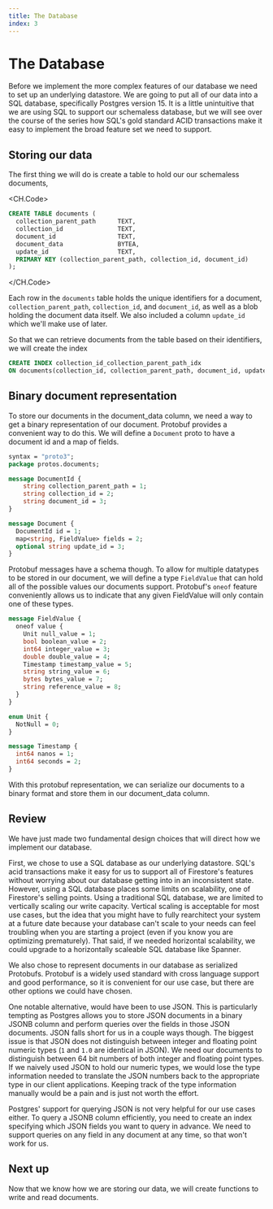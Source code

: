 ```yaml
---
title: The Database
index: 3
---
```

# The Database

Before we implement the more complex features of our database we need to set up
an underlying datastore. We are going to put all of our data into a SQL
database, specifically Postgres version 15. It is a little unintuitive that we
are using SQL to support our schemaless database, but we will see over the course
of the series how SQL's gold standard ACID transactions make it easy to implement 
the broad feature set we need to support.

## Storing our data

The first thing we will do is create a table to hold our our schemaless
documents,

<CH.Code>

```sql 5
CREATE TABLE documents (
  collection_parent_path      TEXT,
  collection_id               TEXT,
  document_id                 TEXT,
  document_data               BYTEA,
  update_id                   TEXT,
  PRIMARY KEY (collection_parent_path, collection_id, document_id)
);
```

</CH.Code>

Each row in the `documents` table holds the unique identifiers for a document,
`collection_parent_path`, `collection_id`, and `document_id`, as well as a blob
holding the document data itself. We also included a column `update_id` which
we'll make use of later.

So that we can retrieve documents from the table based on their identifiers, we
will create the index

```sql
CREATE INDEX collection_id_collection_parent_path_idx
ON documents(collection_id, collection_parent_path, document_id, update_id);
```

## Binary document representation

To store our documents in the document_data column, we need a way to get a
binary representation of our document. Protobuf provides a convenient way to do
this. We will define a `Document` proto to have a document id and a map of fields.

```proto
syntax = "proto3";
package protos.documents;

message DocumentId {
    string collection_parent_path = 1;
    string collection_id = 2;
    string document_id = 3;
}

message Document {
  DocumentId id = 1;
  map<string, FieldValue> fields = 2;
  optional string update_id = 3;
}
```

Protobuf messages have a schema though. To allow for multiple datatypes to be
stored in our document, we will define a type `FieldValue` that can hold all of
the possible values our documents support. Protobuf's `oneof` feature
conveniently allows us to indicate that any given FieldValue will only contain
one of these types.

```proto
message FieldValue {
  oneof value {
    Unit null_value = 1;
    bool boolean_value = 2;
    int64 integer_value = 3;
    double double_value = 4;
    Timestamp timestamp_value = 5;
    string string_value = 6;
    bytes bytes_value = 7;
    string reference_value = 8;
  }
}

enum Unit {
  NotNull = 0;
}

message Timestamp {
  int64 nanos = 1;
  int64 seconds = 2;
}
```

With this protobuf representation, we can serialize our documents to a binary
format and store them in our document_data column. 

## Review

We have just made two fundamental design choices that will direct how we
implement our database.

First, we chose to use a SQL database as our underlying datastore. SQL's acid
transactions make it easy for us to support all of Firestore's features without
worrying about our database getting into in an inconsistent state. However,
using a SQL database places some limits on scalability, one of
Firestore's selling points. Using a traditional SQL database, we are limited to
vertically scaling our write capacity. Vertical scaling is acceptable for most use
cases, but the idea that you might have to fully rearchitect your system at a
future date because your database can't scale to your needs can feel troubling
when you are starting a project (even if you know you are optimizing
prematurely). That said, if we needed horizontal scalability, we could upgrade to a
horizontally scaleable SQL database like Spanner.

We also chose to represent documents in our database as serialized Protobufs.
Protobuf is a widely used standard with cross language support and good
performance, so it is convenient for our use case, but there are other options
we could have chosen.

One notable alternative, would have been to use JSON. This is particularly
tempting as Postgres allows you to store JSON documents in a binary JSONB column
and perform queries over the fields in those JSON documents. JSON falls short
for us in a couple ways though. The biggest issue is that JSON does not
distinguish between integer and floating point numeric types (`1` and `1.0` are
identical in JSON). We need our documents to distinguish between 64 bit numbers
of both integer and floating point types. If we naively used JSON to hold our
numeric types, we would lose the type information needed to translate the JSON
numbers back to the appropriate type in our client applications. Keeping track
of the type information manually would be a pain and is just not worth the
effort.

Postgres' support for querying JSON is not very helpful for our use cases
either. To query a JSONB column efficiently, you need to create an index
specifying which JSON fields you want to query in advance. We need to support
queries on any field in any document at any time, so that won't work for us.

## Next up

Now that we know how we are storing our data, we will create functions to write
and read documents.
